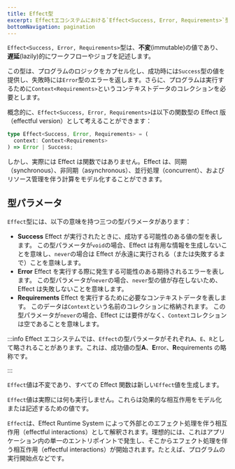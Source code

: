 ```yaml
---
title: Effect型
excerpt: Effectエコシステムにおける`Effect<Success, Error, Requirements>`型を探究します。この型は、ワークフローやジョブの不変かつ遅延評価される記述を表します。型パラメータを理解し、これを効果的なプログラムとして概念化します。Effect Runtime Systemを用いて`Effect`値を解釈し、外部世界との効果的な相互作用を学びましょう。
bottomNavigation: pagination
---
```



`Effect<Success, Error, Requirements>`型は、**不変**(immutable)の値であり、**遅延**(lazily)的にワークフローやジョブを記述します。

この型は、プログラムのロジックをカプセル化し、成功時には`Success`型の値を提供し、失敗時には`Error`型のエラーを返します。さらに、プログラムは実行するために`Context<Requirements>`というコンテキストデータのコレクションを必要とします。

概念的に、`Effect<Success, Error, Requirements>`は以下の関数型の Effect 版（effectful version）として考えることができます：

```ts
type Effect<Success, Error, Requirements> = (
  context: Context<Requirements>
) => Error | Success;
```

しかし、実際には Effect は関数ではありません。Effect は、同期（synchronous）、非同期（asynchronous）、並行処理（concurrent）、およびリソース管理を伴う計算をモデル化することができます。

## 型パラメータ

`Effect`型には、以下の意味を持つ三つの型パラメータがあります：

- **Success** Effect が実行されたときに、成功する可能性のある値の型を表します。
  この型パラメータが`void`の場合、Effect は有用な情報を生成しないことを意味し、`never`の場合は Effect が永遠に実行される（または失敗するまで）ことを意味します。
- **Error** Effect を実行する際に発生する可能性のある期待されるエラーを表します。
  この型パラメータが`never`の場合、`never`型の値が存在しないため、Effect は失敗しないことを意味します。
- **Requirements** Effect を実行するために必要なコンテキストデータを表します。
  このデータは`Context`という名前のコレクションに格納されます。
  この型パラメータが`never`の場合、Effect には要件がなく、`Context`コレクションは空であることを意味します。

:::info
Effect
エコシステムでは、`Effect`の型パラメータがそれぞれ`A`、`E`、`R`として略されることがあります。これは、成功値の型**A**、**E**rror、**R**equirements
の略称です。

:::

`Effect`値は不変であり、すべての Effect 関数は新しい`Effect`値を生成します。

`Effect`値は実際には何も実行しません。これらは効果的な相互作用をモデル化または記述するための値です。

`Effect`は、Effect Runtime System によって外部とのエフェクト処理を伴う相互作用（effectful interactions）として解釈されます。理想的には、これはアプリケーション内の単一のエントリポイントで発生し、そこからエフェクト処理を伴う相互作用（effectful interactions）が開始されます。たとえば、プログラムの実行開始点などです。
